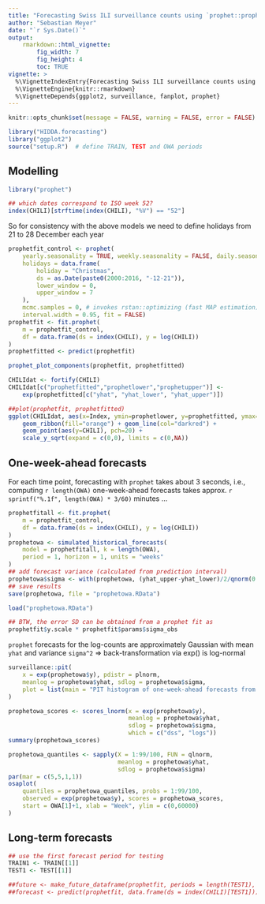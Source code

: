 ```yaml
---
title: "Forecasting Swiss ILI surveillance counts using `prophet::prophet`"
author: "Sebastian Meyer"
date: "`r Sys.Date()`"
output:
    rmarkdown::html_vignette:
        fig_width: 7
        fig_height: 4
        toc: TRUE
vignette: >
  %\VignetteIndexEntry{Forecasting Swiss ILI surveillance counts using 'prophet::prophet'}
  %\VignetteEngine{knitr::rmarkdown}
  %\VignetteDepends{ggplot2, surveillance, fanplot, prophet}
---
```


```r
knitr::opts_chunk$set(message = FALSE, warning = FALSE, error = FALSE)
```

```r
library("HIDDA.forecasting")
library("ggplot2")
source("setup.R")  # define TRAIN, TEST and OWA periods
```


## Modelling

```r
library("prophet")
```

```r
## which dates correspond to ISO week 52?
index(CHILI)[strftime(index(CHILI), "%V") == "52"]
```

So for consistency with the above models we need to define
holidays from 21 to 28 December each year

```r
prophetfit_control <- prophet(
    yearly.seasonality = TRUE, weekly.seasonality = FALSE, daily.seasonality = FALSE,
    holidays = data.frame(
        holiday = "Christmas",
        ds = as.Date(paste0(2000:2016, "-12-21")),
        lower_window = 0,
        upper_window = 7
    ),
    mcmc.samples = 0, # invokes rstan::optimizing (fast MAP estimation)
    interval.width = 0.95, fit = FALSE)
prophetfit <- fit.prophet(
    m = prophetfit_control,
    df = data.frame(ds = index(CHILI), y = log(CHILI))
)
prophetfitted <- predict(prophetfit)
```

```r
prophet_plot_components(prophetfit, prophetfitted)
```

```r
CHILIdat <- fortify(CHILI)
CHILIdat[c("prophetfitted","prophetlower","prophetupper")] <-
    exp(prophetfitted[c("yhat", "yhat_lower", "yhat_upper")])
```

```r
##plot(prophetfit, prophetfitted)
ggplot(CHILIdat, aes(x=Index, ymin=prophetlower, y=prophetfitted, ymax=prophetupper)) +
    geom_ribbon(fill="orange") + geom_line(col="darkred") +
    geom_point(aes(y=CHILI), pch=20) +
    scale_y_sqrt(expand = c(0,0), limits = c(0,NA))
```


## One-week-ahead forecasts

For each time point, forecasting with `prophet` takes about 3 seconds, i.e.,
computing `r length(OWA)` one-week-ahead forecasts takes approx.
`r sprintf("%.1f", length(OWA) * 3/60)` minutes ...

```r
prophetfitall <- fit.prophet(
    m = prophetfit_control,
    df = data.frame(ds = index(CHILI), y = log(CHILI))
)
prophetowa <- simulated_historical_forecasts(
    model = prophetfitall, k = length(OWA),
    period = 1, horizon = 1, units = "weeks"
)
## add forecast variance (calculated from prediction interval)
prophetowa$sigma <- with(prophetowa, (yhat_upper-yhat_lower)/2/qnorm(0.975))
## save results
save(prophetowa, file = "prophetowa.RData")
```
```r
load("prophetowa.RData")
```

```r
## BTW, the error SD can be obtained from a prophet fit as
prophetfit$y.scale * prophetfit$params$sigma_obs
```


`prophet` forecasts for the log-counts are approximately Gaussian with mean
`yhat` and variance `sigma^2` => back-transformation via exp() is log-normal

```r
surveillance::pit(
    x = exp(prophetowa$y), pdistr = plnorm,
    meanlog = prophetowa$yhat, sdlog = prophetowa$sigma,
    plot = list(main = "PIT histogram of one-week-ahead forecasts from prophet")
)
```

```r
prophetowa_scores <- scores_lnorm(x = exp(prophetowa$y),
                                  meanlog = prophetowa$yhat,
                                  sdlog = prophetowa$sigma,
                                  which = c("dss", "logs"))
summary(prophetowa_scores)
```

```r
prophetowa_quantiles <- sapply(X = 1:99/100, FUN = qlnorm,
                               meanlog = prophetowa$yhat,
                               sdlog = prophetowa$sigma)
par(mar = c(5,5,1,1))
osaplot(
    quantiles = prophetowa_quantiles, probs = 1:99/100,
    observed = exp(prophetowa$y), scores = prophetowa_scores,
    start = OWA[1]+1, xlab = "Week", ylim = c(0,60000)
)
```


## Long-term forecasts

```r
## use the first forecast period for testing
TRAIN1 <- TRAIN[[1]]
TEST1 <- TEST[[1]]
```

```r
##future <- make_future_dataframe(prophetfit, periods = length(TEST1), freq = "week", include_history = FALSE)
##forecast <- predict(prophetfit, data.frame(ds = index(CHILI)[TEST1]))
```

